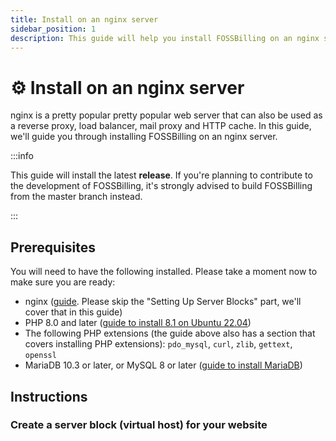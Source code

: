```yaml
---
title: Install on an nginx server
sidebar_position: 1
description: This guide will help you install FOSSBilling on an nginx server
---
```


# :gear: Install on an nginx server
nginx is a pretty popular pretty popular web server that can also be used as a reverse proxy, load balancer, mail proxy and HTTP cache. In this guide, we'll guide you through installing FOSSBilling on an nginx server.

:::info

This guide will install the latest **release**. If you're planning to contribute to the development of FOSSBilling, it's strongly advised to build FOSSBilling from the master branch instead.

:::

## Prerequisites
You will need to have the following installed. Please take a moment now to make sure you are ready:
* nginx ([guide](https://www.digitalocean.com/community/tutorial_collections/how-to-install-nginx). Please skip the "Setting Up Server Blocks" part, we'll cover that in this guide)
* PHP 8.0 and later ([guide to install 8.1 on Ubuntu 22.04](https://www.digitalocean.com/community/tutorials/how-to-install-php-8-1-and-set-up-a-local-development-environment-on-ubuntu-22-04))
* The following PHP extensions (the guide above also has a section that covers installing PHP extensions): `pdo_mysql`, `curl`, `zlib`, `gettext`, `openssl`
* MariaDB 10.3 or later, or MySQL 8 or later ([guide to install MariaDB](https://www.digitalocean.com/community/tutorial_collections/how-to-install-mariadb)) 

## Instructions

### Create a server block (virtual host) for your website
